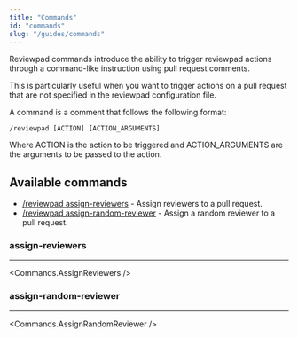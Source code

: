 ```yaml
---
title: "Commands"
id: "commands"
slug: "/guides/commands"
---
```



Reviewpad commands introduce the ability to trigger reviewpad actions through a command-like instruction using pull request comments.

This is particularly useful when you want to trigger actions on a pull request that are not specified in the reviewpad configuration file.

A command is a comment that follows the following format:

```shell
/reviewpad [ACTION] [ACTION_ARGUMENTS]
```

Where ACTION is the action to be triggered and ACTION_ARGUMENTS are the arguments to be passed to the action.

## Available commands

* [/reviewpad assign-reviewers](#assign-reviewers) - Assign reviewers to a pull request.
* [/reviewpad assign-random-reviewer](#assign-random-reviewer) - Assign a random reviewer to a pull request.

### assign-reviewers

---

<Commands.AssignReviewers />

### assign-random-reviewer

---

<Commands.AssignRandomReviewer />